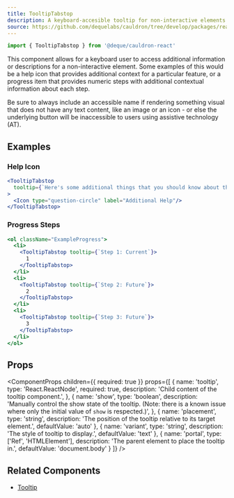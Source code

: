 ```yaml
---
title: TooltipTabstop
description: A keyboard-accesible tooltip for non-interactive elements.
source: https://github.com/dequelabs/cauldron/tree/develop/packages/react/src/components/TooltipTabstop/index.tsx
---
```



```js
import { TooltipTabstop } from '@deque/cauldron-react'
```

This component allows for a keyboard user to access additional information or descriptions for a non-interactive element. Some examples of this would be a help icon that provides additional context for a particular feature, or a progress item that provides numeric steps with additional contextual information about each step.

<Note>
  Be sure to always include an accessible name if rendering something visual that does not have any text content, like an image or an icon - or else the underlying button will be inaccessible to users using assistive technology (AT).
</Note>

## Examples

### Help Icon

```jsx example
<TooltipTabstop
  tooltip={`Here's some additional things that you should know about this thing.`}
>
  <Icon type="question-circle" label="Additional Help"/>
</TooltipTabstop>
```

### Progress Steps

```jsx example
<ol className="ExampleProgress">
  <li>
    <TooltipTabstop tooltip={`Step 1: Current`}>
      1
    </TooltipTabstop>
  </li>
  <li>
    <TooltipTabstop tooltip={`Step 2: Future`}>
      2
    </TooltipTabstop>
  </li>
  <li>
    <TooltipTabstop tooltip={`Step 3: Future`}>
      3
    </TooltipTabstop>
  </li>
</ol>
```

## Props

<ComponentProps
  children={{ required: true }}
  props={[
    {
      name: 'tooltip',
      type: 'React.ReactNode',
      required: true,
      description: 'Child content of the tooltip component.',
    },
    {
      name: 'show',
      type: 'boolean',
      description: 'Manually control the show state of the tooltip. (Note: there is a known issue where only the initial value of `show` is respected.)',
    },
    {
      name: 'placement',
      type: 'string',
      description: 'The position of the tooltip relative to its target element.',
      defaultValue: 'auto'
    },
    {
      name: 'variant',
      type: 'string',
      description: 'The style of tooltip to display.',
      defaultValue: 'text'
    },
    {
      name: 'portal',
      type: ['Ref', 'HTMLElement'],
      description: 'The parent element to place the tooltip in.',
      defaultValue: 'document.body'
    }
  ]}
/>

## Related Components

* [Tooltip](./Tooltip)